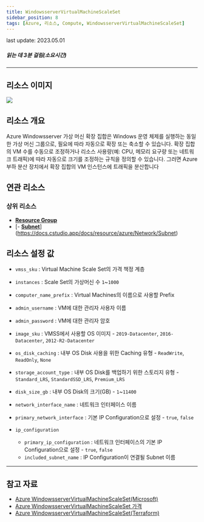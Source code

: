 ```yaml
---
title: WindowsserverVirtualMachineScaleSet
sidebar_position: 8
tags: [Azure, 리소스, Compute, WindowsserverVirtualMachineScaleSet]
---
```



<span className="theme-doc-version-badge badge badge--secondary">
    last update: 2023.05.01
</span>

##### 읽는 데 3분 걸림(소요시간)

*****

## 리소스 이미지
<img src={icon} />

## 리소스 개요
Azure Windowsserver 가상 머신 확장 집합은 Windows  운영 체제를 실행하는 동일한 가상 머신 그룹으로, 필요에 따라 자동으로 확장 또는 축소할 수 있습니다.
확장 집합의 VM 수를 수동으로 조정하거나 리소스 사용량(예: CPU, 메모리 요구량 또는 네트워크 트래픽)에 따라 자동으로 크기를 조정하는 규칙을 정의할 수 있습니다. 
그러면 Azure 부하 분산 장치에서 확장 집합의 VM 인스턴스에 트래픽을 분산합니다



## 연관 리소스
### 상위 리소스
- [**Resource Group**](https://docs.cstudio.app/docs/resource/azure/Base/ResourceGroup)
- [- [**Subnet**](https://docs.cstudio.app/docs/resource/azure/Network/Subnet)](https://docs.cstudio.app/docs/resource/azure/Network/Subnet)



## 리소스 설정 값
- ```vmss_sku``` : Virtual Machine Scale Set의 가격 책정 계층


- ```instances``` : Scale Set의 가상머신 수 ```1```~```1000```


- ```computer_name_prefix``` : Virtual Machines의 이름으로 사용할 Prefix 


- ```admin_username``` : VM에 대한 관리자 사용자 이름


- ```admin_password``` : VM에 대한 관리자 암호


- ```image_sku``` : VMSS에서 사용할 OS 이미지 -  ```2019-Datacenter```, ```2016-Datacenter```, ```2012-R2-Datacenter```


- ```os_disk_caching``` : 내부 OS Disk 사용을 위한 Caching 유형 -  ```ReadWrite```, ```ReadOnly```, ```None```


- ```storage_account_type``` : 내부 OS Disk를 백업하기 위한 스토리지 유형 -  ```Standard_LRS```, ```StandardSSD_LRS```, ```Premium_LRS```


- ```disk_size_gb``` : 내부 OS Disk의 크기(GB) - ```1```~```11400```


- ```network_interface_name``` : 네트워크 인터페이스 이름


- ```primary_network_interface``` : 기본 IP Configuration으로 설정 - ```true```, ```false```


- ```ip_configuration```
    + ```primary_ip_configuration``` : 네트워크 인터페이스의 기본 IP Configuration으로 설정 - ```true```, ```false```
    + ```included_subnet_name``` : IP Configuration이 연결될 Subnet 이름


*****
## 참고 자료
- [Azure WindowsserverVirtualMachineScaleSet(Microsoft)](https://learn.microsoft.com/ko-kr/azure/virtual-machine-scale-sets/overview)
- [Azure WindowsserverVirtualMachineScaleSet 가격](https://azure.microsoft.com/en-us/pricing/details/virtual-machine-scale-sets/windows/)
- [Azure WindowsserverVirtualMachineScaleSet(Terraform)](https://registry.terraform.io/providers/hashicorp/azurerm/latest/docs/resources/windows_virtual_machine_scale_set)
